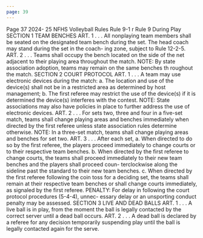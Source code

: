 ```yaml
---
page: 39
---
```


Page 37 2024- 25 NFHS Volleyball Rules Rule 9-1 r Rule 9 During Play SECTION 1 TEAM BENCHES ART. 1 . . . All nonplaying team members shall be seated on the designated team bench during the set. The head coach may stand during the set in the coach- ing zone, subject to Rule 12-2-5. ART. 2 . . . Teams shall occupy the bench located on the side of the net adjacent to their playing area throughout the match. NOTE: By state association adoption, teams may remain on the same benches th roughout the match. SECTION 2 COURT PROTOCOL ART. 1 . . . A team may use electronic devices during the match: a. The location and use of the device(s) shall not be in a restricted area as determined by host management; b. The first referee may restrict the use of the device(s) if it is determined the device(s) interferes with the contest. NOTE: State associations may also have policies in place to further address the use of electronic devices. ART. 2 . . . For sets two, three and four in a five-set match, teams shall change playing areas and benches immediately when directed by the first referee unless state association rules determine otherwise. NOTE: In a three-set match, teams shall change playing areas and benches for set two. ART. 3 . . . After each set, a. When directed to do so by the first referee, the players proceed immediately to change courts or to their respective team benches. b. When directed by the first referee to change courts, the teams shall proceed immediately to their new team benches and the players shall proceed coun- terclockwise along the sideline past the standard to their new team benches. c. When directed by the first referee following the coin toss for a deciding set, the teams shall remain at their respective team benches or shall change courts immediately, as signaled by the first referee. PENALTY: For delay in following the court protocol procedures (5-4-4), unnec- essary delay or an unsporting conduct penalty may be assessed. SECTION 3 LIVE AND DEAD BALLS ART. 1 . . . A live ball is in play, from the moment the ball is legally contacted by the correct server until a dead ball occurs. ART. 2 . . . A dead ball is declared by a referee for any decision temporarily suspending play until the ball is legally contacted again for the serve.
